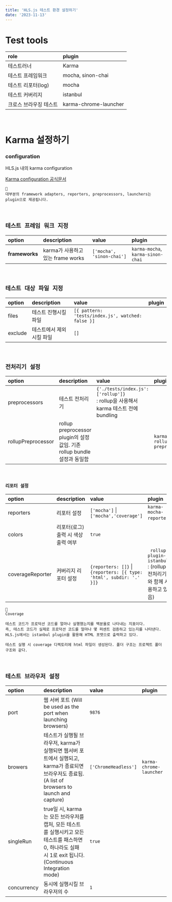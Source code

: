 ```yaml
---
title: 'HLS.js 테스트 환경 설정하기'
date: '2023-11-13'
---
```


# Test tools

| role                   | plugin                |
| :--------------------- | :-------------------- |
| 테스트러너             | Karma                 |
| 테스트 프레임워크      | mocha, sinon-chai     |
| 테스트 리포터(log)     | mocha                 |
| 테스트 커버리지        | istanbul              |
| 크로스 브라우징 테스트 | karma-chrome-launcher |

<br />

# Karma 설정하기

### configuration

HLS.js 내의 karma configuration <br/>

[Karma configuration 공식문서 ](http://karma-runner.github.io/6.4/config/configuration-file.html)

```text
📓
대부분의 framework adapters, reporters, preprocessors, launchers는 plugin으로 제공됩니다.
```

<br />

## `테스트 프레임 워크 지정`

| option         | description                       | value                     | plugin                            |
| :------------- | :-------------------------------- | :------------------------ | :-------------------------------- |
| **frameworks** | karma가 사용하고 있는 frame works | `['mocha', 'sinon-chai']` | `karma-mocha`, `karma-sinon-chai` |

<br />

## `테스트 대상 파일 지정`

| option  | description              | value                                             | plugin |
| :------ | :----------------------- | :------------------------------------------------ | :----- |
| files   | 테스트 진행시킬 파일     | `[{ pattern: 'tests/index.js', watched: false }]` |        |
| exclude | 테스트에서 제외시킬 파일 | `[]`                                              |        |

<br />

## `전처리기 설정`

| option             | description                                                             | value                                                                                  | plugin                      |
| :----------------- | :---------------------------------------------------------------------- | :------------------------------------------------------------------------------------- | :-------------------------- |
| preprocessors      | 테스트 전처리기                                                         | `{'./tests/index.js': ['rollup']}` <br/>: rollup을 사용해서 karma 테스트 전에 bundling |                             |
| rollupPreprocessor | rollup preprocessor plugin의 설정값임. 기존 rollup bundle 설정과 동일함 |                                                                                        | `karma-rollup-preprocessor` |

<br />

### `리포터 설정`

| option           | description                         | value                                                               | plugin                                                                 |
| :--------------- | :---------------------------------- | :------------------------------------------------------------------ | :--------------------------------------------------------------------- |
| reporters        | 리포터 설정                         | `['mocha']` \| `['mocha','coverage']`                               | `karma-mocha-reporter`,                                                |
| colors           | 리포터(로그) 출력 시 색상 출력 여부 | `true`                                                              |                                                                        |
| coverageReporter | 커버리지 리포터 설정                | `{reporters: []}` \| `{reporters: [{ type: 'html', subdir: '.' }]}` | ` rollup-plugin-istanbul`<br/>: (rollup 전처리기와 함께 사용하고 있음) |

```text
📓
Coverage

테스트 코드가 프로덕션 코드를 얼마나 실행했는지를 백분율로 나타내는 지표이다.
즉, 테스트 코드가 실제로 프로덕션 코드를 얼마나 몇 퍼센트 검증하고 있는지를 나타낸다.
HLS.js에서는 istanbul plugin을 활용해 HTML 포맷으로 출력하고 있다.

테스트 실행 시 coverage 디렉토리에 html 파일이 생성된다. 폴더 구조는 프로젝트 폴더 구조와 같다.
```

<br />

## `테스트 브라우저 설정`

| option      | description                                                                                                                                                 | value                | plugin                  |
| :---------- | :---------------------------------------------------------------------------------------------------------------------------------------------------------- | :------------------- | :---------------------- |
| port        | 웹 서버 포트 (Will be used as the port when launching browsers)                                                                                             | `9876`               |                         |
| browers     | 테스트가 실행될 브라우저, karma가 실행되면 웹서버 포트에서 실행되고, karma가 종료되면 브라우저도 종료됨. (A list of browsers to launch and capture)         | `['ChromeHeadless']` | `karma-chrome-launcher` |
| singleRun   | true일 시, karma는 모든 브라우저를 캡처, 모든 테스트를 실행시키고 모든 테스트를 패스하면 0, 하나라도 실패 시 1로 exit 됩니다. (Continuous Integration mode) | `true`               |                         |
| concurrency | 동시에 실행시킬 브라우저의 수                                                                                                                               | `1`                  |                         |
